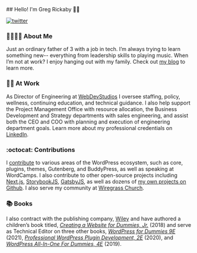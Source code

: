 
<Layout>
## Hello! I'm Greg Rickaby 👋🏻

[![twitter](https://img.shields.io/twitter/follow/gregrickaby?style=social)](https://twitter.com/gregrickaby)

### 👨‍👩‍👧‍👦 About Me

Just an ordinary father of 3 with a job in tech. I’m always trying to learn something new-- everything from leadership skills to playing music. When I’m not at work? I enjoy hanging out with my family. Check out [my blog](https://gregrickaby.com) to learn more.

### 👨‍💻 At Work

As Director of Engineering at [WebDevStudios](https://webdevstudios.com/) I oversee staffing, policy, wellness, continuing education, and technical guidance. I also help support the Project Management Office with resource allocation, the Business Development and Strategy departments with sales engineering, and assist both the CEO and COO with planning and execution of engineering department goals. Learn more about my professional credentials on [LinkedIn](https://www.linkedin.com/in/gregrickaby/).

### :octocat: Contributions

I [contribute](https://profiles.wordpress.org/gregrickaby/) to various areas of the WordPress ecosystem, such as core, plugins, themes, Gutenberg, and BuddyPress, as well as speaking at WordCamps. I also contribute to other open-source projects including [Next.js](https://nextjs.org), [StorybookJS](https://github.com/storybookjs/storybook), [GatsbyJS](https://gatsbyjs.org), as well as dozens of [my own projects on Github](https://github.com/gregrickaby?tab=repositories). I also serve my community at [Wiregrass Church](https://wiregrasschurch.org).

### 📚 Books

I also contract with the publishing company, [Wiley](https://www.wiley.com/en-us/) and have authored a children’s book titled, [_Creating a Website for Dummies, Jr._](http://gregslink.co/create-a-website-am) (2018) and serve as Technical Editor on three other books, _[WordPress for Dummies 9E](https://smile.amazon.com/gp/product/1119696976/ref=pe_41006280_506051420_pe_re_csr_ea_lm)_ (2021), _[Professional WordPress Plugin Development, 2E](https://amzn.to/2BgCg7i)_ (2020), and _[WordPress All-In-One For Dummies, 4E](https://amzn.to/37MMDLp)_ (2019).
</Layout>
